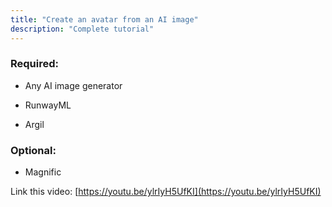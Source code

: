```yaml
---
title: "Create an avatar from an AI image"
description: "Complete tutorial"
---
```


### Required:

* Any AI image generator

* RunwayML

* Argil

### Optional:

* Magnific



Link this video: [https://youtu.be/ylrIyH5UfKI](https://youtu.be/ylrIyH5UfKI)